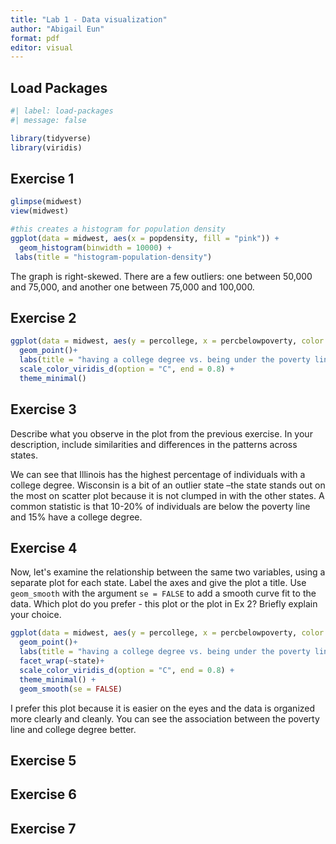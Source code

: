 ```yaml
---
title: "Lab 1 - Data visualization"
author: "Abigail Eun"
format: pdf
editor: visual
---
```


## Load Packages

```r
#| label: load-packages
#| message: false

library(tidyverse)
library(viridis)
```

## Exercise 1

```r
glimpse(midwest)
view(midwest)
```

```r
#this creates a histogram for population density 
ggplot(data = midwest, aes(x = popdensity, fill = "pink")) +
  geom_histogram(binwidth = 10000) +
 labs(title = "histogram-population-density") 
```

The graph is right-skewed. There are a few outliers: one between 50,000 and 75,000, and another one between 75,000 and 100,000.

## Exercise 2

```r
ggplot(data = midwest, aes(y = percollege, x = percbelowpoverty, color = state))+
  geom_point()+
  labs(title = "having a college degree vs. being under the poverty line", x = "Percentage Below Poverty Line", y = "Percentage with a College Degree") +
  scale_color_viridis_d(option = "C", end = 0.8) +
  theme_minimal() 
```

## Exercise 3

Describe what you observe in the plot from the previous exercise. In your description, include similarities and differences in the patterns across states.

We can see that Illinois has the highest percentage of individuals with a college degree. Wisconsin is a bit of an outlier state --the state stands out on the most on scatter plot because it is not clumped in with the other states. A common statistic is that 10-20% of individuals are below the poverty line and 15% have a college degree.

## Exercise 4

Now, let\'s examine the relationship between the same two variables, using a separate plot for each state. Label the axes and give the plot a title. Use `geom_smooth` with the argument `se = FALSE` to add a smooth curve fit to the data. Which plot do you prefer - this plot or the plot in Ex 2? Briefly explain your choice.

```r
ggplot(data = midwest, aes(y = percollege, x = percbelowpoverty, color = state))+
  geom_point()+
  labs(title = "having a college degree vs. being under the poverty line by state", x = "Percentage Below Poverty Line", y = "Percentage with a College Degree") +
  facet_wrap(~state)+
  scale_color_viridis_d(option = "C", end = 0.8) +
  theme_minimal() +
  geom_smooth(se = FALSE)

```

I prefer this plot because it is easier on the eyes and the data is organized more clearly and cleanly. You can see the association between the poverty line and college degree better.

## Exercise 5

## Exercise 6

## Exercise 7
